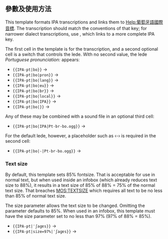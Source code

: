 {{Documentation subpage}}<!-- 在本行下編輯模板說明 -->
<!--
== 概要 ==
-->
== 參數及使用方法 ==
This template formats IPA transcriptions and links them to [[Help:葡萄牙語國際音標]]. The transcription should match the conventions of that key; for narrower dialect transcriptions, use {{tl|IPA-all}}, which links to a more complete IPA key. 

The first cell in the template is for the transcription, and a second optional cell is a switch that controls the lede. With no second value, the lede ''Portuguese pronunciation:'' appears: 
*<code><nowiki>{{IPA-pt|bo}}</nowiki></code> → {{IPA-pt|bo}}
*<code><nowiki>{{IPA-pt|bo|pron}}</nowiki></code> → {{IPA-pt|bo|pron}}
*<code><nowiki>{{IPA-pt|bo|lang}}</nowiki></code> → {{IPA-pt|bo|lang}}
*<code><nowiki>{{IPA-pt|bo|eu}}</nowiki></code> → {{IPA-pt|bo|eu}}
*<code><nowiki>{{IPA-pt|bo|br}}</nowiki></code> → {{IPA-pt|bo|br}}
*<code><nowiki>{{IPA-pt|bo|local}}</nowiki></code> → {{IPA-pt|bo|local}}
*<code><nowiki>{{IPA-pt|bo|IPA}}</nowiki></code> → {{IPA-pt|bo|IPA}}
*<code><nowiki>{{IPA-pt|bo|}}</nowiki></code> → {{IPA-pt|bo|}}

Any of these may be combined with a sound file in an optional third cell:
*<code><nowiki>{{IPA-pt|bo|IPA|Pt-br-bo.ogg}}</nowiki></code> → {{IPA-pt|bo|IPA|Pt-br-bo.ogg}}

For the default lede, however, a placeholder such as ‹-› is required in the second cell: 
*<code><nowiki>{{IPA-pt|bo|-|Pt-br-bo.ogg}}</nowiki></code> → {{IPA-pt|bo|-|Pt-br-bo.ogg}}

=== Text size ===
By default, this template sets 85% fontsize. That is acceptable for use in normal text, but when used inside an infobox (which already reduces text size to 88%), it results in a text size of 85% of 88% = 75% of the normal text size. That breaches [[MOS:TEXTSIZE]] which requires all text to be no less than 85% of normal text size.

The size parameter allows the text size to be changed. Omitting the parameter defaults to 85%. When used in an infobox, this template must have the size parameter set to no less than 97% (97% of 88% = 85%).
* <code><nowiki>{{IPA-pt|ˈʃaɡɐs}}</nowiki></code> → {{IPA-pt|ˈʃaɡɐs}}
* <code><nowiki>{{IPA-pt|size=97%|ˈʃaɡɐs}}</nowiki></code> → {{IPA-pt|size=97%|ˈʃaɡɐs}}

{{usage of IPA templates}}
<!--
== 範例 ==

== 重定向 ==

== 注意事项 ==

== 模板编辑说明 ==

== 參見 ==
-->
<includeonly>{{Sandbox other||<!-- 本行下加入模板的分類 -->
[[Category:IPA語言模板|pt]]
}}</includeonly>